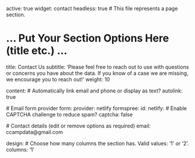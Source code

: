 active: true
widget: contact
headless: true  # This file represents a page section.

# ... Put Your Section Options Here (title etc.) ...
title: Contact Us
subtitle: 'Please feel free to reach out to use with questions or concerns you have about the data. If you know of a case we are missing, we encourage you to reach out!'
weight: 10

content:
  # Automatically link email and phone or display as text?
  autolink: true

  # Email form provider
  form:
    provider: netlify
    formspree:
      id:
    netlify:
      # Enable CAPTCHA challenge to reduce spam?
      captcha: false

  # Contact details (edit or remove options as required)
  email: ccampdata@gmail.com

design:
  # Choose how many columns the section has. Valid values: '1' or '2'.
  columns: '1'